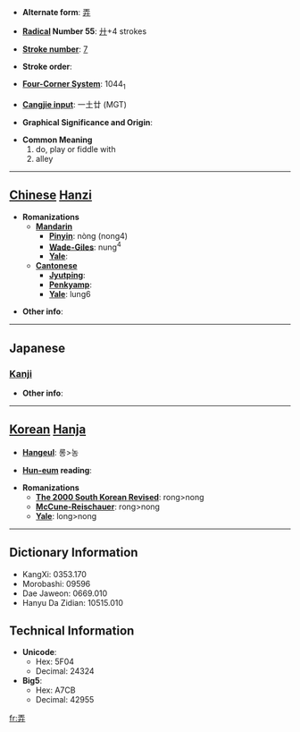 * '''Alternate form''': [[弄]]

* '''[[Wiktionary:Chinese radical index| Radical]] Number 55''': [[Wiktionary:Chinese radical index 廾|廾]]+4 strokes

* '''[[Wiktionary:Chinese total strokes index|Stroke number]]''': [[Wiktionary:Chinese total strokes index 7|7]]

* '''Stroke order''': 

* '''[[Wiktionary:Chinese four corner index|Four-Corner System]]''': 1044<sub>1</sub>

* '''[[Wiktionary:Chinese Cangjie index|Cangjie input]]''': 一土廿 (MGT)

* '''Graphical Significance and Origin''': 

* '''Common Meaning'''
*#do, play or fiddle with
*# alley


----

== [[Chinese]] [[Hanzi]] ==

* '''Romanizations'''
** '''[[Mandarin]]'''
*** '''[[Pinyin]]''': nòng (nong4)
*** '''[[Wade-Giles]]''': nung<sup>4</sup>
*** '''[[Yale]]''': 
** '''[[Cantonese]]'''
*** '''[[Jyutping]]''':
*** '''[[Penkyamp]]''': 
*** '''[[Yale]]''': lung6

* '''Other info''': 

----

==Japanese==
===[[Kanji]]===
{{kanji|on readings=[[ろう]] (rō)|kun readings=[[もてあそぶ]] (moteasobu), [[たわむれる]] (tawamureru)}}

* '''Other info''':  

----

== [[Korean]] [[Hanja]] ==

* '''[[Hangeul]]''': 롱>농

* '''[[Hun-eum]] reading''': 

* '''Romanizations'''
** '''[[The 2000 South Korean Revised Romanization|The 2000 South Korean Revised]]''': rong>nong
** '''[[McCune-Reischauer]]''': rong>nong
** '''[[Yale]]''': long>nong

----

== Dictionary Information ==

* KangXi: 0353.170
* Morobashi: 09596
* Dae Jaweon: 0669.010
* Hanyu Da Zidian: 10515.010

== Technical Information ==

* '''Unicode''':
** Hex: 5F04
** Decimal: 24324
* '''Big5''':
** Hex: A7CB
** Decimal: 42955

[[fr:弄]]